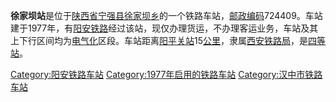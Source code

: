 {{noteTA
|1=zh-cn:始发车次; zh-hk:列車班次;
|2=zh-cn:车次; zh-hk:班次;
}}
{{Infobox China railway station 
|车站名称 = 徐家坝站
|车站名称拼音 = 
|车站地址 = [[陕西省|陕西省]][[宁强县|宁强县]]
|归属 = [[西安铁路局|西安铁路局]]
|车站等级 = [[四等站_(中铁)|四等站]]
|线路 = [[阳安铁路|阳安铁路]]
}}
'''徐家坝站'''是位于[[陕西省|陕西省]][[宁强县|宁强县]][[徐家坝乡|徐家坝乡]]的一个铁路车站，[[邮政编码|邮政编码]]724409。车站建于1977年，有[[阳安铁路|阳安铁路]]经过该站，现仅办理货运，不办理客运业务，车站及其上下行区间均为[[电气化|电气化]]区段。车站距离[[阳平关站|阳平关站]]15[[公里|公里]]，隶属[[西安铁路局|西安铁路局]]，是[[四等站_(中铁)|四等站]]。

{{start rail box}}
{{s-inop|[[阳平关东站|阳平关东站]]}}
{{s-line|[[阳安铁路|阳安铁路]]}}
{{s-inop|[[代家坝站|代家坝站]]}}
{{end box}}
{{阳安铁路}}
{{铁路车站小作品}}
{{陕西小作品}}

[[Category:阳安铁路车站|Category:阳安铁路车站]]
[[Category:1977年启用的铁路车站|Category:1977年启用的铁路车站]]
[[Category:汉中市铁路车站|Category:汉中市铁路车站]]